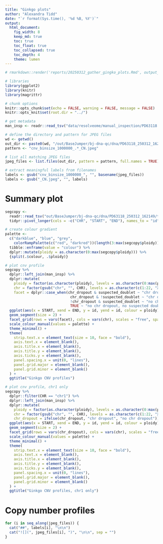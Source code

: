 ```yaml
---
title: "Ginkgo plots"
author: "Alexandra Tidd"
date: "`r format(Sys.time(), '%d %B, %Y')`"
output:
  html_document:
    fig_width: 8
    keep_md: true
    toc: true
    toc_float: true
    toc_collapsed: true
    toc_depth: 4
    theme: lumen
---
```


```r
# rmarkdown::render('reports/20250312_gather_gingko_plots.Rmd', output_file = '20250312_gather_gingko_plots.html', output_dir = 'reports/')

# libraries
library(ggplot2)
library(knitr)
library(magrittr)

# chunk options
knitr::opts_chunk$set(echo = FALSE, warning = FALSE, message = FALSE)
knitr::opts_knit$set(root.dir = "../")
```

```r
# get metadata
man_insp <- readr::read_tsv("data/resolveome/manual_inspection/PD63118.tsv")

# define the directory and pattern for JPEG files
wd <- getwd()
out_dir <- paste0(wd, "/out/BaseJumper/bj-dna-qc/dna/PD63118_250312_162149/tertiary_analyses/cnv_ginkgo")
pattern <- "cnv_binsize_1000000_.*_CN.jpeg"

# list all matching JPEG files
jpeg_files <- list.files(out_dir, pattern = pattern, full.names = TRUE)

# extract meaningful labels from filenames
labels <- gsub("cnv_binsize_1000000_", "", basename(jpeg_files))
labels <- gsub("_CN.jpeg", "", labels)
```

# Summary plot

```r
segcopy <-
  readr::read_tsv("out/BaseJumper/bj-dna-qc/dna/PD63118_250312_162149/tertiary_analyses/cnv_ginkgo/SegCopy.binsize_1000000.tsv") %>%
  tidyr::pivot_longer(cols = -c("CHR", "START", "END"), names_to = "id", values_to = "ploidy")

# create colour gradient
palette <-
  c("darkblue", "blue", "grey",
    colorRampPalette(c("red", "darkred"))(length(3:max(segcopy$ploidy)))) %>%
  tibble::enframe(value = "colour") %>%
  dplyr::mutate(ploidy = as.character(0:max(segcopy$ploidy))) %>%
  {split(.$colour, .$ploidy)}

# plot cnv profile
segcopy %>%
  dplyr::left_join(man_insp) %>%
  dplyr::mutate(
    ploidy = factor(as.character(ploidy), levels = as.character(0:max(ploidy))),
    chr = factor(gsub("chr", "", CHR), levels = as.character(c(1:22, "X", "Y"))),
    facet = dplyr::case_when(chr_dropout & suspected_doublet ~ "chr dropout, suspected doublet",
                              chr_dropout & !suspected_doublet ~ "chr dropout, singlet",
                              !chr_dropout & suspected_doublet ~ "no chr dropout, suspected doublet",
                              TRUE ~ "no chr dropout, no suspected doublet")) %>%
  ggplot(aes(x = START, xend = END, y = id, yend = id, colour = ploidy)) +
  geom_segment(size = 2) +
  facet_grid(rows = vars(facet), cols = vars(chr), scales = "free", space = "free") +
  scale_colour_manual(values = palette) +
  theme_minimal() +
  theme(
    strip.text.x = element_text(size = 10, face = "bold"),
    axis.text.x = element_blank(),
    axis.title.x = element_blank(),
    axis.title.y = element_blank(),
    axis.ticks.y = element_blank(),
    panel.spacing.x = unit(0, "lines"),
    panel.grid.major = element_blank(),
    panel.grid.minor = element_blank()
  ) +
  ggtitle("Ginkgo CNV profiles")

# plot cnv profile, chr1 only
segcopy %>%
  dplyr::filter(CHR == "chr1") %>%
  dplyr::left_join(man_insp) %>%
  dplyr::mutate(
    ploidy = factor(as.character(ploidy), levels = as.character(0:max(ploidy))),
    chr = factor(gsub("chr", "", CHR), levels = as.character(c(1:22, "X", "Y"))),
    chr_dropout = ifelse(chr_dropout, "chr dropout", "no chr dropout")) %>%
  ggplot(aes(x = START, xend = END, y = id, yend = id, colour = ploidy)) +
  geom_segment(size = 2) +
  facet_grid(rows = vars(chr_dropout), cols = vars(chr), scales = "free", space = "free") +
  scale_colour_manual(values = palette) +
  theme_minimal() +
  theme(
    strip.text.x = element_text(size = 10, face = "bold"),
    axis.text.x = element_blank(),
    axis.title.x = element_blank(),
    axis.title.y = element_blank(),
    axis.ticks.y = element_blank(),
    panel.spacing.x = unit(0, "lines"),
    panel.grid.major = element_blank(),
    panel.grid.minor = element_blank()
  ) +
  ggtitle("Ginkgo CNV profiles, chr1 only")
```

# Copy number profiles

```r
for (i in seq_along(jpeg_files)) {
  cat("##", labels[i], "\n\n")
  cat("![](", jpeg_files[i], ")", "\n\n", sep = "")
}
```
